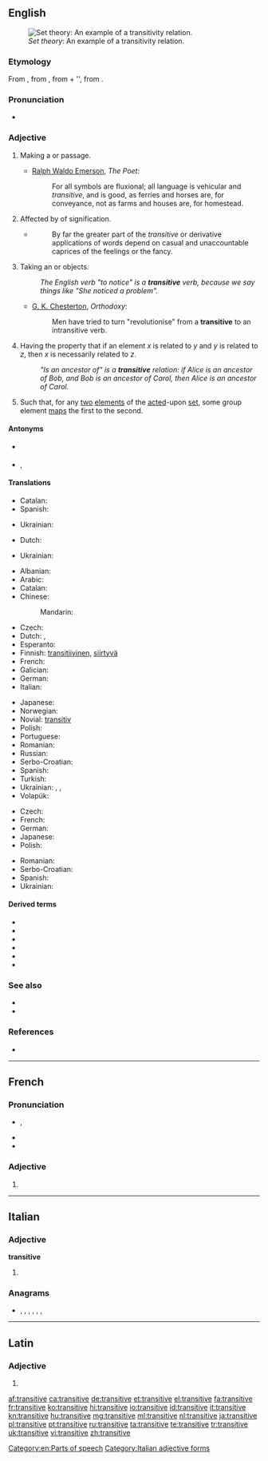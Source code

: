 ==English==
[[File:Transitive.PNG|thumb|''Set theory'': An example of a transitivity relation.]]

===Etymology===
From {{etyl|la|en}} {{term|transitivus|lang=la}}, from {{term|transitus|lang=la}}, from {{term|trans||across|lang=la}} + {{term|itus|lang=la}}'', from {{term|eo||to go|lang=la}}.

===Pronunciation===
* {{audio|en-us-transitive.ogg|Audio (US)}}

===Adjective===
{{en-adj|-}}

# Making a {{l|en|transit}} or passage.
#* {{rfdate}} [[w:Ralph Waldo Emerson|Ralph Waldo Emerson]], ''The Poet'':
#*: For all symbols are fluxional; all language is vehicular and ''transitive'', and is good, as ferries and horses are, for conveyance, not as farms and houses are, for homestead.
# Affected by {{l|en|transference}} of signification.
#* {{rfquotek|[[w:John Stuart Mill|John Stuart Mill]]}}
#*: By far the greater part of the ''transitive'' or derivative applications of words depend on casual and unaccountable caprices of the feelings or the fancy.
# {{context|grammar|of a verb|lang=en}} Taking an {{l|en|object}} or objects.
#: ''The English verb "to notice" is a '''transitive''' verb, because we say things like "She noticed <em>a problem</em>".''
#* {{rfdate}} [[w:G. K. Chesterton|G. K. Chesterton]], ''Orthodoxy'':
#*: Men have tried to turn "revolutionise" from a '''transitive''' to an intransitive verb.
# {{context|set theory|of a [[relation]] on a [[set]]|lang=en}} Having the property that if an element ''x'' is related to ''y'' and ''y'' is related to ''z'', then ''x'' is necessarily related to ''z''.
#: ''"Is an ancestor of" is a '''transitive''' relation: if Alice is an ancestor of Bob, and Bob is an ancestor of Carol, then Alice is an ancestor of Carol.''
# {{context|algebra|of a {{soplink|group|action}}}} Such that, for any [[two]] [[element]]s of the [[act]]ed-upon [[set]], some group element [[map]]s the first to the second.

====Antonyms====
* {{sense|grammar, of a verb: taking an object}} {{l|en|intransitive}}
* {{sense|set theory, of a relation on a set}} {{l|en|intransitive}}, {{l|en|nontransitive}}

====Translations====
{{trans-top|making a transit or passage}}
* Catalan: {{t+|ca|transitiu}}
* Spanish: {{t+|es|transitivo}}
{{trans-mid}}
* Ukrainian: {{t+|uk|перехідний|sc=Cyrl}}
{{trans-bottom}}

{{trans-top|affected by transference of signification}}
* Dutch: {{t+|nl|overdrachtelijk}}
{{trans-mid}}
* Ukrainian: {{t|uk|образний|sc=Cyrl}}
{{trans-bottom}}

{{trans-top|grammar, of a verb: taking an object or objects}}
* Albanian: {{t|sq|kalimtar}}
* Arabic: {{t|ar|متعدٍ|tr=muta`addin}} {{qualifier|indefinite}}
* Catalan: {{t+|ca|transitiu}}
* Chinese:
*: Mandarin: {{t+|cmn|及物|tr=jíwù|sc=Hani}}
* Czech: {{t|cs|přechodný}}
* Dutch: {{t|nl|overgankelijk}}, {{t+|nl|transitief}}
* Esperanto: {{t+|eo|transitiva}}
* Finnish: [[transitiivinen]], [[siirtyvä]]
* French: {{t+|fr|transitif}}
* Galician: {{t|gl|transitivo}}
* German: {{t+|de|transitiv}}
* Italian: {{t+|it|transitivo}}
{{trans-mid}}
* Japanese: {{t|ja|他動|tr=たどう, tadō}}
* Norwegian: {{t+|no|transitiv}}
* Novial: [[transitiv]]
* Polish: {{t+|pl|przechodni}}
* Portuguese: {{t+|pt|transitivo}}
* Romanian: {{t|ro|tranzitiv}}
* Russian: {{t+|ru|переходный|tr=perexódnyj}}
* Serbo-Croatian: {{t|sh|prijélazan}}
* Spanish: {{t+|es|transitivo}}
* Turkish: {{t+|tr|geçişli}}
* Ukrainian: {{t+|uk|перехідний|sc=Cyrl}}, {{t|uk|перехідне дієслово|sc=Cyrl}}, {{t|uk|форма перехідного дієслова|sc=Cyrl}}
* Volapük: {{t+|vo|loveädik}}
{{trans-bottom}}

{{trans-top|set theory, of a relation on a set}}
* Czech: {{t|cs|tranzitivní}}
* French: {{t+|fr|transitif}}
* German: {{t+|de|transitiv}}
* Japanese: {{t|ja|推移的|tr=すいいてき, suiï-teki|sc=Jpan}}
* Polish: {{t+|pl|przechodni}}
{{trans-mid}}
* Romanian: {{t|ro|tranzitiv}}
* Serbo-Croatian: {{t|sh|trȁnzitīvan}}
* Spanish: {{t+|es|transitivo}}
* Ukrainian: {{t+|uk|перехідний|sc=Cyrl}}
{{trans-bottom}}

{{trans-top|of a group action}}
{{trans-mid}}
{{trans-bottom}}

====Derived terms====
* {{l|en|ditransitive}}
* {{l|en|monotransitive}}
* {{l|en|complex transitive}}
* {{l|en|transitively}}
* {{l|en|transitiveness}}
* {{l|en|transitive verb}}

===See also===
* {{l|en|reflexive}}<!--mathematics sense-->
* {{l|en|symmetric}}<!--mathematics sense-->

===References===
* {{R:Webster 1913}}

[[Category:en:Parts of speech]]

----

==French==

===Pronunciation===
* {{IPA|/tʁɑ̃.zi.tiv/|lang=fr}}, {{X-SAMPA|/tRA~.zi.tiv/}}
* {{rhymes|iv|lang=fr}}
* {{homophones|transitives|lang=fr}}

===Adjective===
{{fr-adj-form}}

# {{feminine of|transitif|lang=fr}}

----

==Italian==

===Adjective===
'''transitive''' {{p}}

# {{feminine of|transitivo|lang=it}}

===Anagrams===
* {{l|it|intervista}}, {{l|it|intestarvi}}, {{l|it|intraviste}}, {{l|it|rinvestita}}, {{l|it|rinvitaste}}, {{l|it|strinatevi}}, {{l|it|vetrinista}}

[[Category:Italian adjective forms]]

----

==Latin==

===Adjective===
{{la-adj-form|transitīve}}

# {{inflection of|transitīvus||voc|m|s|lang=la}}

[[af:transitive]]
[[ca:transitive]]
[[de:transitive]]
[[et:transitive]]
[[el:transitive]]
[[fa:transitive]]
[[fr:transitive]]
[[ko:transitive]]
[[hi:transitive]]
[[io:transitive]]
[[id:transitive]]
[[it:transitive]]
[[kn:transitive]]
[[hu:transitive]]
[[mg:transitive]]
[[ml:transitive]]
[[nl:transitive]]
[[ja:transitive]]
[[pl:transitive]]
[[pt:transitive]]
[[ru:transitive]]
[[ta:transitive]]
[[te:transitive]]
[[tr:transitive]]
[[uk:transitive]]
[[vi:transitive]]
[[zh:transitive]]